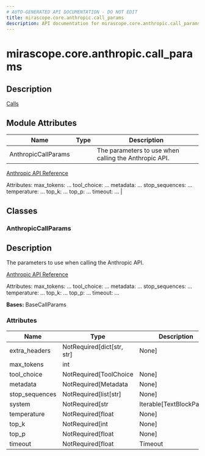 ```yaml
---
# AUTO-GENERATED API DOCUMENTATION - DO NOT EDIT
title: mirascope.core.anthropic.call_params
description: API documentation for mirascope.core.anthropic.call_params
---
```


# mirascope.core.anthropic.call_params

<ApiType type="Module" />

## Description

<Info title="Usage">

[Calls](/docs/mirascope/learn/calls#provider-specific-parameters)

</Info>

## Module Attributes

| Name | Type | Description |
| ---- | ---- | ----------- |
| AnthropicCallParams |  | The parameters to use when calling the Anthropic API.

[Anthropic API Reference](https://docs.anthropic.com/en/api/messages)

Attributes:
    max_tokens: ...
    tool_choice: ...
    metadata: ...
    stop_sequences: ...
    temperature: ...
    top_k: ...
    top_p: ...
    timeout: ... |

## Classes

### AnthropicCallParams

<ApiType type="Class" />

## Description

The parameters to use when calling the Anthropic API.

[Anthropic API Reference](https://docs.anthropic.com/en/api/messages)

Attributes:
    max_tokens: ...
    tool_choice: ...
    metadata: ...
    stop_sequences: ...
    temperature: ...
    top_k: ...
    top_p: ...
    timeout: ...

**Bases:** BaseCallParams

### Attributes

| Name | Type | Description |
| ---- | ---- | ----------- |
| extra_headers | NotRequired[dict[str, str] | None] |  |
| max_tokens | int |  |
| tool_choice | NotRequired[ToolChoice | None] |  |
| metadata | NotRequired[Metadata | None] |  |
| stop_sequences | NotRequired[list[str] | None] |  |
| system | NotRequired[str | Iterable[TextBlockParam] | None] |  |
| temperature | NotRequired[float | None] |  |
| top_k | NotRequired[int | None] |  |
| top_p | NotRequired[float | None] |  |
| timeout | NotRequired[float | Timeout | None] |  |



